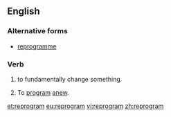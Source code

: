 ==English==

===Alternative forms===
* [[reprogramme]]

===Verb===
{{en-verb|reprogram|m|ing}}

# to fundamentally change something.
# {{computing}} To [[program]] [[anew]].

[[et:reprogram]]
[[eu:reprogram]]
[[vi:reprogram]]
[[zh:reprogram]]